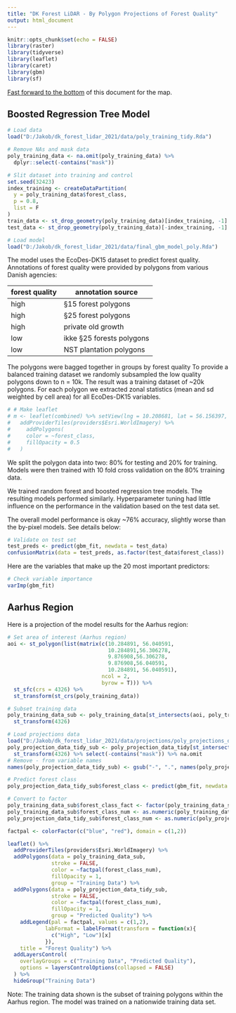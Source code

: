 ```yaml
---
title: "DK Forest LiDAR - By Polygon Projections of Forest Quality"
output: html_document
---
```


```r
knitr::opts_chunk$set(echo = FALSE)
library(raster)
library(tidyverse)
library(leaflet)
library(caret)
library(gbm)
library(sf)
```


[Fast forward to the bottom](#aarhus-region) of this document for the map. 

## Boosted Regression Tree Model
```r
# Load data
load("D:/Jakob/dk_forest_lidar_2021/data/poly_training_tidy.Rda")

# Remove NAs and mask data
poly_training_data <- na.omit(poly_training_data) %>%
  dplyr::select(-contains("mask"))

# Slit dataset into training and control
set.seed(32423)
index_training <- createDataPartition(
  y = poly_training_data$forest_class,
  p = 0.8,
  list = F
)
train_data <- st_drop_geometry(poly_training_data)[index_training, -1]
test_data <- st_drop_geometry(poly_training_data)[-index_training, -1]

# Load model 
load("D:/Jakob/dk_forest_lidar_2021/data/final_gbm_model_poly.Rda")
```

The model uses the EcoDes-DK15 dataset to predict forest quality. Annotations of forest quality were provided by polygons from various Danish agencies:

| forest quality | annotation source |
| --- | --- |
| high | §15 forest polygons |
| high | §25 forest polygons |
| high | private old growth |
| low | ikke §25 forests polygons |
| low | NST plantation polygons |

The polygons were bagged together in groups by forest quality To provide a
balanced training dataset we randomly subsampled the low quality polygons down to n = 10k.
The result was a training dataset of ~20k polygons. For each polygon we extracted
zonal statistics (mean and sd weighted by cell area) for all EcoDes-DK15 variables. 

``` r


# # Make leaflet
# m <- leaflet(combined) %>% setView(lng = 10.208681, lat = 56.156397, zoom = 10) %>% 
#   addProviderTiles(providers$Esri.WorldImagery) %>%
#     addPolygons(
#     color = ~forest_class,
#     fillOpacity = 0.5
#   )

```

We split the polygon data into two: 80% for testing and 20% for training. Models
were then trained with 10 fold cross validation on the 80% trraining data. 

We trained random forest and boosted regression tree models. The resulting 
models performed similarly. Hyperparameter tuning had little influence on the 
performance in the validation based on the test data set. 

The overall model performance is okay ~76% accuracy, slightly worse than the
by-pixel models. See details below:

``` r
# Validate on test set
test_preds <- predict(gbm_fit, newdata = test_data)
confusionMatrix(data = test_preds, as.factor(test_data$forest_class))
```

Here are the variables that make up the 20 most important predictors:
``` r
# Check variable importance
varImp(gbm_fit)
```

## Aarhus Region {#aarhus-region}
Here is a projection of the model results for the Aarhus region:

``` r
# Set area of interest (Aarhus region)
aoi <- st_polygon(list(matrix(c(10.284891, 56.040591, 
                                10.284891,56.306278,
                                9.876908,56.306278,
                                9.876908,56.040591,
                                10.284891, 56.040591), 
                              ncol = 2,
                              byrow = T))) %>%
  st_sfc(crs = 4326) %>% 
  st_transform(st_crs(poly_training_data))

# Subset training data
poly_training_data_sub <- poly_training_data[st_intersects(aoi, poly_training_data)[[1]],] %>%
  st_transform(4326) 

# Load projections data
load("D:/Jakob/dk_forest_lidar_2021/data/projections/poly_projections_data_tidy.Rda")
poly_projection_data_tidy_sub <- poly_projection_data_tidy[st_intersects(st_transform(aoi, st_crs(poly_projection_data_tidy)), poly_projection_data_tidy)[[1]],] %>%
  st_transform(4326) %>% select(-contains("mask")) %>% na.omit
# Remove - from variable names
names(poly_projection_data_tidy_sub) <- gsub("-", ".", names(poly_projection_data_tidy_sub))

# Predict forest class
poly_projection_data_tidy_sub$forest_class <- predict(gbm_fit, newdata = poly_projection_data_tidy_sub)

# Convert to factor
poly_training_data_sub$forest_class_fact <- factor(poly_training_data_sub$forest_class)
poly_training_data_sub$forest_class_num <- as.numeric(poly_training_data_sub$forest_class_fact)
poly_projection_data_tidy_sub$forest_class_num <- as.numeric(poly_projection_data_tidy_sub$forest_class)

factpal <- colorFactor(c("blue", "red"), domain = c(1,2))

leaflet() %>% 
  addProviderTiles(providers$Esri.WorldImagery) %>%
  addPolygons(data = poly_training_data_sub,
              stroke = FALSE,
              color = ~factpal(forest_class_num),
              fillOpacity = 1,
              group = "Training Data") %>%  
  addPolygons(data = poly_projection_data_tidy_sub,
              stroke = FALSE,
              color = ~factpal(forest_class_num),
              fillOpacity = 1,
              group = "Predicted Quality") %>%
    addLegend(pal = factpal, values = c(1,2),
            labFormat = labelFormat(transform = function(x){
              c("High", "Low")[x]
            }),
    title = "Forest Quality") %>%
  addLayersControl(
    overlayGroups = c("Training Data", "Predicted Quality"),
    options = layersControlOptions(collapsed = FALSE)
  ) %>% 
  hideGroup("Training Data")
```

Note: The training data shown is the subset of training polygons within the 
Aarhus region. The model was trained on a nationwide training data set. 